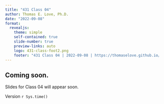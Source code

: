 ```yaml
---
title: "431 Class 04"
author: Thomas E. Love, Ph.D.
date: "2022-09-08"
format:
  revealjs: 
    theme: simple
    self-contained: true
    slide-number: true
    preview-links: auto
    logo: 431-class-foot2.png
    footer: "431 Class 04 | 2022-09-08 | https://thomaselove.github.io/431-2022/"
---
```



## Coming soon.

Slides for Class 04 will appear soon.

::: aside
Version `r Sys.time()`
:::
